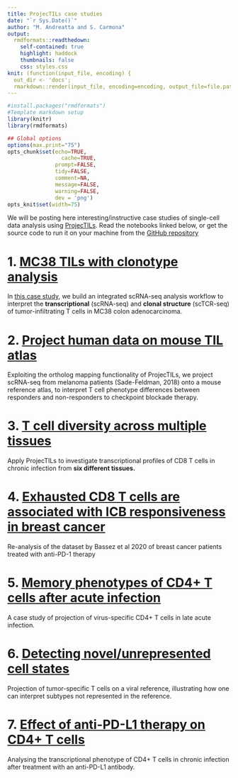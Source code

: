 ```yaml
---
title: ProjecTILs case studies
date: "`r Sys.Date()`"
author: "M. Andreatta and S. Carmona"
output:
  rmdformats::readthedown:
    self-contained: true
    highlight: haddock
    thumbnails: false
    css: styles.css
knit: (function(input_file, encoding) {
  out_dir <- 'docs';
  rmarkdown::render(input_file, encoding=encoding, output_file=file.path(dirname(input_file), out_dir, 'index.html'))})
---
```


```r
#install.packages("rmdformats")
#Template markdown setup
library(knitr)
library(rmdformats)

## Global options
options(max.print="75")
opts_chunk$set(echo=TRUE,
	             cache=TRUE,
               prompt=FALSE,
               tidy=FALSE,
               comment=NA,
               message=FALSE,
               warning=FALSE,
               dev = 'png')
opts_knit$set(width=75)

```

We will be posting here interesting/instructive case studies of single-cell data analysis using [ProjecTILs](https://www.biorxiv.org/content/10.1101/2020.06.23.166546v1). Read the notebooks linked below, or get the source code to run it on your machine from the [GitHub repository](https://github.com/carmonalab/ProjecTILs_CaseStudies)

# 1. [MC38 TILs with clonotype analysis](Xiong19_TCR.html)

In [this case study](Xiong19_TCR.html), we build an integrated scRNA-seq analysis workflow to interpret the **transcriptional** (scRNA-seq) and **clonal structure** (scTCR-seq) of tumor-infiltrating T cells in MC38 colon adenocarcinoma.

# 2. [Project human data on mouse TIL atlas](SadeFeldman_ortho.html)

Exploiting the ortholog mapping functionality of ProjecTILs, we project scRNA-seq from melanoma patients (Sade-Feldman, 2018) onto a mouse reference atlas, to interpret T cell phenotype differences between responders and non-responders to checkpoint blockade therapy.

# 3. [T cell diversity across multiple tissues](Sandu_LCMV.html)

Apply ProjecTILs to investigate transcriptional profiles of CD8 T cells in chronic infection from **six different tissues.**

# 4. [Exhausted CD8 T cells are associated with ICB responsiveness in breast cancer](Bassez_BC.html)

Re-analysis of the dataset by Bassez et al 2020 of breast cancer patients treated with anti-PD-1 therapy

# 5. [Memory phenotypes of CD4+ T cells after acute infection](Kunzli.html)

A case study of projection of virus-specific CD4+ T cells in late acute infection.

# 6. [Detecting novel/unrepresented cell states](novelstate.html)

Projection of tumor-specific T cells on a viral reference, illustrating how one can interpret subtypes not represented in the reference.

# 7. [Effect of anti-PD-L1 therapy on CD4+ T cells](Snell.html)

Analysing the transcriptional phenotype of CD4+ T cells in chronic infection after treatment with an anti-PD-L1 antibody.

